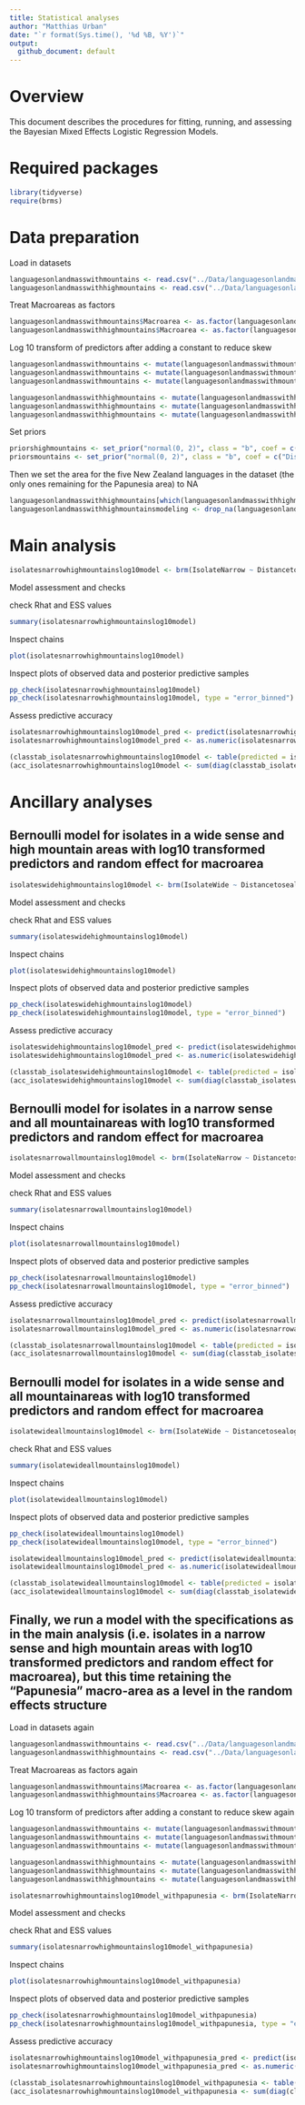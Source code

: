 ---
title: Statistical analyses
author: "Matthias Urban"
date: "`r format(Sys.time(), '%d %B, %Y')`"
output:
  github_document: default
---
# Overview

This document describes the procedures for fitting, running, and assessing the Bayesian Mixed Effects Logistic Regression Models.

# Required packages

```{r message=FALSE}
library(tidyverse)
require(brms)
```

# Data preparation

Load in datasets
```{r}
languagesonlandmasswithmountains <- read.csv("../Data/languagesonlandmasswithmountains.csv", header = T, encoding = "UTF-8")
languagesonlandmasswithhighmountains <- read.csv("../Data/languagesonlandmasswithhighmountains.csv", header = T, encoding = "UTF-8")
```
Treat Macroareas as factors
```{r}
languagesonlandmasswithmountains$Macroarea <- as.factor(languagesonlandmasswithmountains$Macroarea)
languagesonlandmasswithhighmountains$Macroarea <- as.factor(languagesonlandmasswithhighmountains$Macroarea)
```

Log 10 transform of predictors after adding a constant to reduce skew
```{r, cache=TRUE}
languagesonlandmasswithmountains <- mutate(languagesonlandmasswithmountains, Family_ID = ifelse(Family_ID == "", Name, Family_ID))
languagesonlandmasswithmountains <- mutate(languagesonlandmasswithmountains, Distancetosealog10 = log10(Distancetosea + 0.001))
languagesonlandmasswithmountains <- mutate(languagesonlandmasswithmountains, Distancetomountainlog10 = log10(Distancetomountain + 0.001))

languagesonlandmasswithhighmountains <- mutate(languagesonlandmasswithhighmountains, Family_ID = ifelse(Family_ID == "", Name, Family_ID))
languagesonlandmasswithhighmountains <- mutate(languagesonlandmasswithhighmountains, Distancetosealog10 = log10(Distancetosea + 0.001))
languagesonlandmasswithhighmountains <- mutate(languagesonlandmasswithhighmountains, Distancetohighmountainlog10 = log10(Distancetohighmountain + 0.001))
```

Set priors
```{r, cache=TRUE}
priorshighmountains <- set_prior("normal(0, 2)", class = "b", coef = c("Distancetosealog10", "Distancetohighmountainlog10"))
priorsmountains <- set_prior("normal(0, 2)", class = "b", coef = c("Distancetosealog10", "Distancetomountainlog10"))
```

Then we set the area for the five New Zealand languages in the dataset (the only ones remaining for the Papunesia area) to NA 
```{r}
languagesonlandmasswithhighmountains[which(languagesonlandmasswithhighmountains$Macroarea == "Papunesia"), "Macroarea"] <- NA
languagesonlandmasswithhighmountainsmodeling <- drop_na(languagesonlandmasswithhighmountains, Macroarea)
```



# Main analysis
```{r, cache=TRUE, warning=FALSE, message=FALSE, results='hide'}
isolatesnarrowhighmountainslog10model <- brm(IsolateNarrow ~ Distancetosealog10 * Distancetohighmountainlog10 + (1 + (Distancetosealog10 * Distancetohighmountainlog10) | Macroarea), family = "bernoulli", data = languagesonlandmasswithhighmountainsmodeling, warmup = 2000, iter = 3000, chains = 4, prior = priorshighmountains, seed = 68, control = list(adapt_delta = 0.999999, max_treedepth = 20))
```

Model assessment and checks

check Rhat and ESS values
```{r}
summary(isolatesnarrowhighmountainslog10model)
```
Inspect chains
```{r}
plot(isolatesnarrowhighmountainslog10model)
```
Inspect plots of observed data and posterior predictive samples
```{r}
pp_check(isolatesnarrowhighmountainslog10model)
pp_check(isolatesnarrowhighmountainslog10model, type = "error_binned")
```
Assess predictive accuracy
```{r, cache=TRUE}
isolatesnarrowhighmountainslog10model_pred <- predict(isolatesnarrowhighmountainslog10model, type = "response")[, "Estimate"]
isolatesnarrowhighmountainslog10model_pred <- as.numeric(isolatesnarrowhighmountainslog10model_pred > mean(languagesonlandmasswithhighmountainsmodeling$IsolateNarrow))
```
```{r, cache=TRUE}
(classtab_isolatesnarrowhighmountainslog10model <- table(predicted = isolatesnarrowhighmountainslog10model_pred, observed = languagesonlandmasswithhighmountainsmodeling$IsolateNarrow))
(acc_isolatesnarrowhighmountainslog10model <- sum(diag(classtab_isolatesnarrowhighmountainslog10model)) / sum(classtab_isolatesnarrowhighmountainslog10model))
```

# Ancillary analyses

## Bernoulli model for isolates in a wide sense and high mountain areas with log10 transformed predictors and random effect for macroarea
```{r, cache=TRUE, warning=FALSE, message=FALSE, results='hide'}
isolateswidehighmountainslog10model <- brm(IsolateWide ~ Distancetosealog10 * Distancetohighmountainlog10 + (1 + (Distancetosealog10 * Distancetohighmountainlog10) | Macroarea), family = "bernoulli", data = languagesonlandmasswithhighmountainsmodeling, warmup = 2000, iter = 3000, chains = 4, prior = priorshighmountains, seed = 2102, control = list(adapt_delta = 0.999999, max_treedepth = 20))
```

Model assessment and checks

check Rhat and ESS values
```{r}
summary(isolateswidehighmountainslog10model)
```
Inspect chains
```{r}
plot(isolateswidehighmountainslog10model)
```
Inspect plots of observed data and posterior predictive samples
```{r}
pp_check(isolateswidehighmountainslog10model)
pp_check(isolateswidehighmountainslog10model, type = "error_binned")
```
Assess predictive accuracy
```{r, cache=TRUE}
isolateswidehighmountainslog10model_pred <- predict(isolateswidehighmountainslog10model, type = "response")[, "Estimate"]
isolateswidehighmountainslog10model_pred <- as.numeric(isolateswidehighmountainslog10model_pred > mean(languagesonlandmasswithhighmountainsmodeling$IsolateWide))
```
```{r, cache=TRUE}
(classtab_isolateswidehighmountainslog10model <- table(predicted = isolateswidehighmountainslog10model_pred, observed = languagesonlandmasswithhighmountainsmodeling$IsolateWide))
(acc_isolateswidehighmountainslog10model <- sum(diag(classtab_isolateswidehighmountainslog10model)) / sum(classtab_isolateswidehighmountainslog10model))
```

## Bernoulli model for isolates in a narrow sense and all mountainareas with log10 transformed predictors and random effect for macroarea
```{r, cache=TRUE, warning=FALSE, message=FALSE, results='hide'}
isolatesnarrowallmountainslog10model <- brm(IsolateNarrow ~ Distancetosealog10 * Distancetomountainlog10 + (1 + (Distancetosealog10 * Distancetomountainlog10) | Macroarea), family = "bernoulli", data = languagesonlandmasswithmountains, warmup = 2000, iter = 3000, chains = 4, prior = priorsmountains, seed = 2102, control = list(adapt_delta = 0.999999, max_treedepth = 20))
```

Model assessment and checks

check Rhat and ESS values
```{r}
summary(isolatesnarrowallmountainslog10model)
```
Inspect chains
```{r}
plot(isolatesnarrowallmountainslog10model)
```
Inspect plots of observed data and posterior predictive samples
```{r}
pp_check(isolatesnarrowallmountainslog10model)
pp_check(isolatesnarrowallmountainslog10model, type = "error_binned")
```
Assess predictive accuracy
```{r, cache=TRUE}
isolatesnarrowallmountainslog10model_pred <- predict(isolatesnarrowallmountainslog10model, type = "response")[, "Estimate"]
isolatesnarrowallmountainslog10model_pred <- as.numeric(isolatesnarrowallmountainslog10model_pred > mean(languagesonlandmasswithmountains$IsolateNarrow))
```
```{r, cache=TRUE}
(classtab_isolatesnarrowallmountainslog10model <- table(predicted = isolatesnarrowallmountainslog10model_pred, observed = languagesonlandmasswithmountains$IsolateNarrow))
(acc_isolatesnarrowallmountainslog10model <- sum(diag(classtab_isolatesnarrowallmountainslog10model)) / sum(classtab_isolatesnarrowallmountainslog10model))
```

## Bernoulli model for isolates in a wide sense and all mountainareas with log10 transformed predictors and random effect for macroarea
```{r, cache=TRUE, warning=FALSE, message=FALSE, results='hide'}
isolatewideallmountainslog10model <- brm(IsolateWide ~ Distancetosealog10 * Distancetomountainlog10 + (1 + (Distancetosealog10 * Distancetomountainlog10) | Macroarea), family = "bernoulli", data = languagesonlandmasswithmountains, warmup = 2000, iter = 3000, chains = 4, prior = priorsmountains, seed = 2102, control = list(adapt_delta = 0.999999, max_treedepth = 20))
```
check Rhat and ESS values
```{r}
summary(isolatewideallmountainslog10model)
```
Inspect chains
```{r}
plot(isolatewideallmountainslog10model)
```
Inspect plots of observed data and posterior predictive samples
```{r}
pp_check(isolatewideallmountainslog10model)
pp_check(isolatewideallmountainslog10model, type = "error_binned")
```
```{r, cache=TRUE}
isolatewideallmountainslog10model_pred <- predict(isolatewideallmountainslog10model, type = "response")[, "Estimate"]
isolatewideallmountainslog10model_pred <- as.numeric(isolatewideallmountainslog10model_pred > mean(languagesonlandmasswithmountains$IsolateWide))
```
```{r, cache=TRUE}
(classtab_isolatewideallmountainslog10model <- table(predicted = isolatewideallmountainslog10model_pred, observed = languagesonlandmasswithmountains$IsolateWide))
(acc_isolatewideallmountainslog10model <- sum(diag(classtab_isolatewideallmountainslog10model)) / sum(classtab_isolatewideallmountainslog10model))
```

## Finally, we run a  model with the specifications as in the main analysis (i.e. isolates in a narrow sense and high mountain areas with log10 transformed predictors and random effect for macroarea), but this time retaining the "Papunesia" macro-area as a level in the random effects structure

Load in datasets again
```{r}
languagesonlandmasswithmountains <- read.csv("../Data/languagesonlandmasswithmountains.csv", header = T, encoding = "UTF-8")
languagesonlandmasswithhighmountains <- read.csv("../Data/languagesonlandmasswithhighmountains.csv", header = T, encoding = "UTF-8")
```
Treat Macroareas as factors again
```{r}
languagesonlandmasswithmountains$Macroarea <- as.factor(languagesonlandmasswithmountains$Macroarea)
languagesonlandmasswithhighmountains$Macroarea <- as.factor(languagesonlandmasswithhighmountains$Macroarea)
```

Log 10 transform of predictors after adding a constant to reduce skew again
```{r, cache=TRUE}
languagesonlandmasswithmountains <- mutate(languagesonlandmasswithmountains, Family_ID = ifelse(Family_ID == "", Name, Family_ID))
languagesonlandmasswithmountains <- mutate(languagesonlandmasswithmountains, Distancetosealog10 = log10(Distancetosea + 0.001))
languagesonlandmasswithmountains <- mutate(languagesonlandmasswithmountains, Distancetomountainlog10 = log10(Distancetomountain + 0.001))

languagesonlandmasswithhighmountains <- mutate(languagesonlandmasswithhighmountains, Family_ID = ifelse(Family_ID == "", Name, Family_ID))
languagesonlandmasswithhighmountains <- mutate(languagesonlandmasswithhighmountains, Distancetosealog10 = log10(Distancetosea + 0.001))
languagesonlandmasswithhighmountains <- mutate(languagesonlandmasswithhighmountains, Distancetohighmountainlog10 = log10(Distancetohighmountain + 0.001))
```

```{r, cache=TRUE, warning=FALSE, message=FALSE, results='hide'}
isolatesnarrowhighmountainslog10model_withpapunesia <- brm(IsolateNarrow ~ Distancetosealog10 * Distancetohighmountainlog10 + (1 + (Distancetosealog10 * Distancetohighmountainlog10) | Macroarea), family = "bernoulli", data = languagesonlandmasswithhighmountains, warmup = 2000, iter = 3000, chains = 4, prior = priorshighmountains, seed = 189, control = list(adapt_delta = 0.999999, max_treedepth = 20))
```

Model assessment and checks

check Rhat and ESS values
```{r}
summary(isolatesnarrowhighmountainslog10model_withpapunesia)
```
Inspect chains
```{r}
plot(isolatesnarrowhighmountainslog10model_withpapunesia)
```
Inspect plots of observed data and posterior predictive samples
```{r}
pp_check(isolatesnarrowhighmountainslog10model_withpapunesia)
pp_check(isolatesnarrowhighmountainslog10model_withpapunesia, type = "error_binned")
```
Assess predictive accuracy
```{r, cache=TRUE}
isolatesnarrowhighmountainslog10model_withpapunesia_pred <- predict(isolatesnarrowhighmountainslog10model_withpapunesia, type = "response")[, "Estimate"]
isolatesnarrowhighmountainslog10model_withpapunesia_pred <- as.numeric(isolatesnarrowhighmountainslog10model_withpapunesia_pred > mean(languagesonlandmasswithhighmountains$IsolateNarrow))
```
```{r, cache=TRUE}
(classtab_isolatesnarrowhighmountainslog10model_withpapunesia <- table(predicted = isolatesnarrowhighmountainslog10model_withpapunesia_pred, observed = languagesonlandmasswithhighmountains$IsolateNarrow))
(acc_isolatesnarrowhighmountainslog10model_withpapunesia <- sum(diag(classtab_isolatesnarrowhighmountainslog10model_withpapunesia)) / sum(classtab_isolatesnarrowhighmountainslog10model_withpapunesia))
```